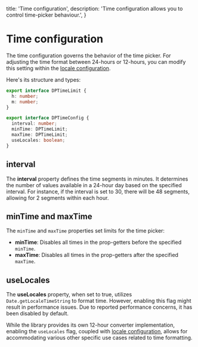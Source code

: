   title: 'Time configuration',
  description: 'Time configuration allows you to control time-picker behaviour.',
}

# Time configuration

The time configuration governs the behavior of the time picker. For adjusting the time format between 24-hours or 12-hours, you can modify this setting within the [locale configuration](/datepicker/locale-configuration).

Here's its structure and types:

```ts
export interface DPTimeLimit {
  h: number;
  m: number;
}

export interface DPTimeConfig {
  interval: number;
  minTime: DPTimeLimit;
  maxTime: DPTimeLimit;
  useLocales: boolean;
}
```

## interval

The **interval** property defines the time segments in minutes. It determines the number of values available in a 24-hour day based on the specified interval. For instance, if the interval is set to 30, there will be 48 segments, allowing for 2 segments within each hour.

## minTime and maxTime


The `minTime` and `maxTime` properties set limits for the time picker:

- **minTime**: Disables all times in the prop-getters before the specified `minTime`.
- **maxTime**: Disables all times in the prop-getters after the specified `maxTime`.

## useLocales

The **useLocales** property, when set to true, utilizes `Date.getLocaleTimeString` to format time. However, enabling this flag might result in performance issues. Due to reported performance concerns, it has been disabled by default.

While the library provides its own 12-hour converter implementation, enabling the `useLocales` flag, coupled with [locale configuration](/datepicker/locale-configuration), allows for accommodating various other specific use cases related to time formatting.
